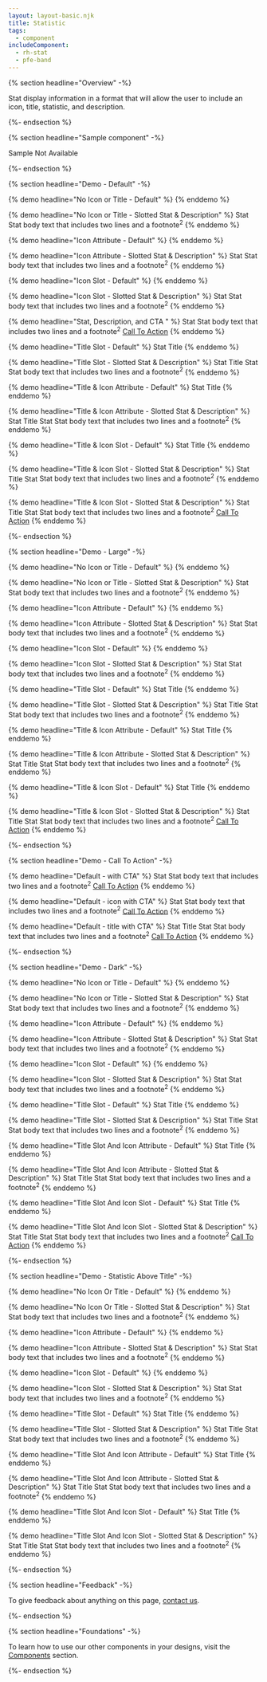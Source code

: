 ```yaml
---
layout: layout-basic.njk
title: Statistic
tags:
  - component
includeComponent:
  - rh-stat
  - pfe-band
---
```

{% section headline="Overview" -%}

Stat display information in a format that will allow the user to include an icon, title, statistic, and description.

{%- endsection %}

{% section headline="Sample component" -%}

Sample Not Available

{%- endsection %}

{% section headline="Demo - Default" -%}

{% demo headline="No Icon or Title - Default" %}
<rh-stat></rh-stat>
{% enddemo %}

{% demo headline="No Icon or Title - Slotted Stat & Description" %}
<rh-stat>
    <span slot="statistic">Stat</span>
    <span slot="description">Stat body text that includes two lines and a footnote<sup>2</sup></span>
</rh-stat>
{% enddemo %}

{% demo headline="Icon Attribute - Default" %}
<rh-stat icon="rh-atom"></rh-stat>
{% enddemo %}

{% demo headline="Icon Attribute - Slotted Stat & Description" %}
<rh-stat icon="rh-atom">
    <span slot="statistic">Stat</span>
    <span slot="description">Stat body text that includes two lines and a footnote<sup>2</sup></span>
</rh-stat>
{% enddemo %}

{% demo headline="Icon Slot - Default" %}
<rh-stat>
    <pfe-icon slot="icon" icon="rh-atom"></pfe-icon>
</rh-stat>
{% enddemo %}

{% demo headline="Icon Slot - Slotted Stat & Description" %}
<rh-stat>
    <pfe-icon slot="icon" icon="rh-atom"></pfe-icon>
    <span slot="statistic">Stat</span>
    <span slot="description">Stat body text that includes two lines and a footnote<sup>2</sup></span>
</rh-stat>
{% enddemo %}

{% demo headline="Stat, Description, and CTA " %}
<rh-stat>
    <span slot="statistic">Stat</span>
    <span slot="description">Stat body text that includes two lines and a footnote<sup>2</sup></span>
     <rh-cta slot="cta">
        <a href="https://github.com/">Call To Action</a>
    </rh-cta>
</rh-stat>
{% enddemo %}

{% demo headline="Title Slot - Default" %}
<rh-stat>
    <span slot="title">Stat Title</span>
</rh-stat>
{% enddemo %}

{% demo headline="Title Slot - Slotted Stat & Description" %}
<rh-stat>
    <span slot="title">Stat Title</span>
    <span slot="statistic">Stat</span>
    <span slot="description">Stat body text that includes two lines and a footnote<sup>2</sup></span>
</rh-stat>
{% enddemo %}

{% demo headline="Title & Icon Attribute - Default" %}
<rh-stat icon="rh-atom">
    <span slot="title">Stat Title</span>
</rh-stat>
{% enddemo %}

{% demo headline="Title & Icon Attribute - Slotted Stat & Description" %}
<rh-stat icon="rh-atom">
    <span slot="title">Stat Title</span>
    <span slot="statistic">Stat</span>
    <span slot="description">Stat body text that includes two lines and a footnote<sup>2</sup></span>
</rh-stat>
{% enddemo %}

{% demo headline="Title & Icon Slot - Default" %}
<rh-stat>
    <pfe-icon slot="icon" icon="rh-atom"></pfe-icon>
    <span slot="title">Stat Title</span>
</rh-stat>
{% enddemo %}

{% demo headline="Title & Icon Slot - Slotted Stat & Description" %}
<rh-stat>
    <pfe-icon slot="icon" icon="rh-atom"></pfe-icon>
    <span slot="title">Stat Title</span>
    <span slot="statistic">Stat</span>
    <span slot="description">Stat body text that includes two lines and a footnote<sup>2</sup></span>
</rh-stat>
{% enddemo %}

{% demo headline="Title & Icon Slot - Slotted Stat & Description" %}
<rh-stat>
    <pfe-icon slot="icon" icon="rh-atom"></pfe-icon>
    <span slot="title">Stat Title</span>
    <span slot="statistic">Stat</span>
    <span slot="description">Stat body text that includes two lines and a footnote<sup>2</sup></span>
    <rh-cta slot="cta">
        <a href="#">Call To Action</a>
    </rh-cta>
</rh-stat>
{% enddemo %}

{%- endsection %}

{% section headline="Demo - Large" -%}

{% demo headline="No Icon or Title - Default" %}
<rh-stat size="large"></rh-stat>
{% enddemo %}

{% demo headline="No Icon or Title - Slotted Stat & Description" %}
<rh-stat size="large">
    <span slot="statistic">Stat</span>
    <span slot="description">Stat body text that includes two lines and a footnote<sup>2</sup></span>
</rh-stat>
{% enddemo %}

{% demo headline="Icon Attribute - Default" %}
<rh-stat size="large" icon="rh-atom"></rh-stat>
{% enddemo %}

{% demo headline="Icon Attribute - Slotted Stat & Description" %}
<rh-stat size="large" icon="rh-atom">
    <span slot="statistic">Stat</span>
    <span slot="description">Stat body text that includes two lines and a footnote<sup>2</sup></span>
</rh-stat>
{% enddemo %}

{% demo headline="Icon Slot - Default" %}
<rh-stat size="large">
    <pfe-icon slot="icon" icon="rh-atom"></pfe-icon>
</rh-stat>
{% enddemo %}

{% demo headline="Icon Slot - Slotted Stat & Description" %}
<rh-stat size="large">
    <pfe-icon slot="icon" icon="rh-atom"></pfe-icon>
    <span slot="statistic">Stat</span>
    <span slot="description">Stat body text that includes two lines and a footnote<sup>2</sup></span>
</rh-stat>
{% enddemo %}

{% demo headline="Title Slot - Default" %}
<rh-stat size="large">
    <span slot="title">Stat Title</span>
</rh-stat>
{% enddemo %}

{% demo headline="Title Slot - Slotted Stat & Description" %}
<rh-stat size="large">
    <span slot="title">Stat Title</span>
    <span slot="statistic">Stat</span>
    <span slot="description">Stat body text that includes two lines and a footnote<sup>2</sup></span>
</rh-stat>
{% enddemo %}

{% demo headline="Title & Icon Attribute - Default" %}
<rh-stat size="large" icon="rh-atom">
    <span slot="title">Stat Title</span>
</rh-stat>
{% enddemo %}

{% demo headline="Title & Icon Attribute - Slotted Stat & Description" %}
<rh-stat size="large" icon="rh-atom">
    <span slot="title">Stat Title</span>
    <span slot="statistic">Stat</span>
    <span slot="description">Stat body text that includes two lines and a footnote<sup>2</sup></span>
</rh-stat>
{% enddemo %}

{% demo headline="Title & Icon Slot - Default" %}
<rh-stat size="large">
    <pfe-icon slot="icon" icon="rh-atom"></pfe-icon>
    <span slot="title">Stat Title</span>
</rh-stat>
{% enddemo %}

{% demo headline="Title & Icon Slot - Slotted Stat & Description" %}
<rh-stat size="large">
    <pfe-icon slot="icon" icon="rh-atom"></pfe-icon>
    <span slot="title">Stat Title</span>
    <span slot="statistic">Stat</span>
    <span slot="description">Stat body text that includes two lines and a footnote<sup>2</sup></span>
    <rh-cta slot="cta">
        <a href="https://github.com/">Call To Action</a>
    </rh-cta>
</rh-stat>
{% enddemo %}

{%- endsection %}

{% section headline="Demo - Call To Action" -%}

{% demo headline="Default - with CTA" %}
<rh-stat>
    <span slot="statistic">Stat</span>
    <span slot="description">Stat body text that includes two lines and a footnote<sup>2</sup></span>
    <rh-cta slot="cta">
        <a href="https://github.com/">Call To Action</a>
    </rh-cta>
</rh-stat>
{% enddemo %}

{% demo headline="Default - icon with CTA" %}
<rh-stat>
    <pfe-icon slot="icon" icon="rh-atom"></pfe-icon>
    <span slot="statistic">Stat</span>
    <span slot="description">Stat body text that includes two lines and a footnote<sup>2</sup></span>
    <rh-cta slot="cta">
        <a href="https://github.com/">Call To Action</a>
    </rh-cta>
</rh-stat>
{% enddemo %}

{% demo headline="Default - title with CTA" %}
<rh-stat>
    <span slot="title">Stat Title</span>
    <span slot="statistic">Stat</span>
    <span slot="description">Stat body text that includes two lines and a footnote<sup>2</sup></span>
    <rh-cta slot="cta">
        <a href="https://github.com/">Call To Action</a>
    </rh-cta>
</rh-stat>
{% enddemo %}

{%- endsection %}

{% section headline="Demo - Dark" -%}

{% demo headline="No Icon or Title - Default" %}
<pfe-band size="smallest" color-palette="darkest">
    <rh-stat></rh-stat>
</pfe-band>
{% enddemo %}

{% demo headline="No Icon or Title - Slotted Stat & Description" %}
<pfe-band size="smallest" color-palette="darkest">
    <rh-stat>
        <span slot="statistic">Stat</span>
        <span slot="description">Stat body text that includes two lines and a footnote<sup>2</sup></span>
    </rh-stat>
</pfe-band>
{% enddemo %}

{% demo headline="Icon Attribute - Default" %}
<pfe-band size="smallest" color-palette="darkest">
    <rh-stat icon="rh-atom"></rh-stat>
</pfe-band>
{% enddemo %}

{% demo headline="Icon Attribute - Slotted Stat & Description" %}
<pfe-band size="smallest" color-palette="darkest">
    <rh-stat icon="rh-atom">
        <span slot="statistic">Stat</span>
        <span slot="description">Stat body text that includes two lines and a footnote<sup>2</sup></span>
    </rh-stat>
</pfe-band>
{% enddemo %}

{% demo headline="Icon Slot - Default" %}
<pfe-band size="smallest" color-palette="darkest">
    <rh-stat>
        <pfe-icon slot="icon" icon="rh-atom"></pfe-icon>
    </rh-stat>
</pfe-band>
{% enddemo %}

{% demo headline="Icon Slot - Slotted Stat & Description" %}
<pfe-band size="smallest" color-palette="darkest">
    <rh-stat>
        <pfe-icon slot="icon" icon="rh-atom"></pfe-icon>
        <span slot="statistic">Stat</span>
        <span slot="description">Stat body text that includes two lines and a footnote<sup>2</sup></span>
    </rh-stat>
</pfe-band>
{% enddemo %}

{% demo headline="Title Slot - Default" %}
<pfe-band size="smallest" color-palette="darkest">
    <rh-stat>
        <span slot="title">Stat Title</span>
    </rh-stat>
</pfe-band>
{% enddemo %}

{% demo headline="Title Slot - Slotted Stat & Description" %}
<pfe-band size="smallest" color-palette="darkest">
    <rh-stat>
        <span slot="title">Stat Title</span>
        <span slot="statistic">Stat</span>
        <span slot="description">Stat body text that includes two lines and a footnote<sup>2</sup></span>
    </rh-stat>
</pfe-band>
{% enddemo %}

{% demo headline="Title Slot And Icon Attribute - Default" %}
<pfe-band size="smallest" color-palette="darkest">
    <rh-stat icon="rh-atom">
        <span slot="title">Stat Title</span>
    </rh-stat>
</pfe-band>
{% enddemo %}

{% demo headline="Title Slot And Icon Attribute - Slotted Stat & Description" %}
<pfe-band size="smallest" color-palette="darkest">
    <rh-stat icon="rh-atom">
        <span slot="title">Stat Title</span>
        <span slot="statistic">Stat</span>
        <span slot="description">Stat body text that includes two lines and a footnote<sup>2</sup></span>
    </rh-stat>
</pfe-band>
{% enddemo %}

{% demo headline="Title Slot And Icon Slot - Default" %}
<pfe-band size="smallest" color-palette="darkest">
    <rh-stat>
        <pfe-icon slot="icon" icon="rh-atom"></pfe-icon>
        <span slot="title">Stat Title</span>
    </rh-stat>
</pfe-band>
{% enddemo %}

{% demo headline="Title Slot And Icon Slot - Slotted Stat & Description" %}
<pfe-band size="smallest" color-palette="darkest">
    <rh-stat>
        <pfe-icon slot="icon" icon="rh-atom"></pfe-icon>
        <span slot="title">Stat Title</span>
        <span slot="statistic">Stat</span>
        <span slot="description">Stat body text that includes two lines and a footnote<sup>2</sup></span>
        <rh-cta slot="cta">
            <a href="https://github.com/">Call To Action</a>
        </rh-cta>
    </rh-stat>
</pfe-band>
{% enddemo %}

{%- endsection %}

{% section headline="Demo - Statistic Above Title" -%}

{% demo headline="No Icon Or Title - Default" %}
<rh-stat top="statistic"></rh-stat>
{% enddemo %}

{% demo headline="No Icon Or Title - Slotted Stat & Description" %}
<rh-stat top="statistic">
    <span slot="statistic">Stat</span>
    <span slot="description">Stat body text that includes two lines and a footnote<sup>2</sup></span>
</rh-stat>
{% enddemo %}

{% demo headline="Icon Attribute - Default" %}
<rh-stat top="statistic" icon="rh-atom"></rh-stat>
{% enddemo %}

{% demo headline="Icon Attribute - Slotted Stat & Description" %}
<rh-stat top="statistic" icon="rh-atom">
    <span slot="statistic">Stat</span>
    <span slot="description">Stat body text that includes two lines and a footnote<sup>2</sup></span>
</rh-stat>
{% enddemo %}

{% demo headline="Icon Slot - Default" %}
<rh-stat top="statistic">
    <pfe-icon slot="icon" icon="rh-atom"></pfe-icon>
</rh-stat>
{% enddemo %}

{% demo headline="Icon Slot - Slotted Stat & Description" %}
<rh-stat top="statistic">
    <pfe-icon slot="icon" icon="rh-atom"></pfe-icon>
    <span slot="statistic">Stat</span>
    <span slot="description">Stat body text that includes two lines and a footnote<sup>2</sup></span>
</rh-stat>
{% enddemo %}

{% demo headline="Title Slot - Default" %}
<rh-stat top="statistic">
    <span slot="title">Stat Title</span>
</rh-stat>
{% enddemo %}

{% demo headline="Title Slot - Slotted Stat & Description" %}
<rh-stat top="statistic">
    <span slot="title">Stat Title</span>
    <span slot="statistic">Stat</span>
    <span slot="description">Stat body text that includes two lines and a footnote<sup>2</sup></span>
</rh-stat>
{% enddemo %}

{% demo headline="Title Slot And Icon Attribute - Default" %}
<rh-stat top="statistic" icon="rh-atom">
    <span slot="title">Stat Title</span>
</rh-stat>
{% enddemo %}

{% demo headline="Title Slot And Icon Attribute - Slotted Stat & Description" %}
<rh-stat top="statistic" icon="rh-atom">
    <span slot="title">Stat Title</span>
    <span slot="statistic">Stat</span>
    <span slot="description">Stat body text that includes two lines and a footnote<sup>2</sup></span>
</rh-stat>
{% enddemo %}

{% demo headline="Title Slot And Icon Slot - Default" %}
<rh-stat top="statistic">
    <pfe-icon slot="icon" icon="rh-atom"></pfe-icon>
    <span slot="title">Stat Title</span>
</rh-stat>
{% enddemo %}

{% demo headline="Title Slot And Icon Slot - Slotted Stat & Description" %}
<rh-stat top="statistic">
    <pfe-icon slot="icon" icon="rh-atom"></pfe-icon>
    <span slot="title">Stat Title</span>
    <span slot="statistic">Stat</span>
    <span slot="description">Stat body text that includes two lines and a footnote<sup>2</sup></span>
</rh-stat>
{% enddemo %}

{%- endsection %}
<div class="multi-column--min-300-wide">

{% section headline="Feedback" -%}

To give feedback about anything on this page, [contact us](mailto:digital-design-system@redhat.com).

{%- endsection %}

{% section headline="Foundations" -%}

To learn how to use our other components in your designs, visit the [Components](/components/) section.

{%- endsection %}

</div>
